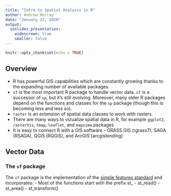 ```yaml
---
title: "Intro to Spatial Analysis in R"
author: Andrew Murray
date: "January 23, 2020"
output:
  ioslides_presentation:
    widescreen: true
    smaller: false
---
```


```r
knitr::opts_chunk$set(echo = TRUE)
```

## Overview

- R has powerful GIS capabilities which are constantly growing thanks to the expanding number of available packages.
- ```sf``` is the most important R package to handle vector data. ```sf``` is a successor of ```sp```, but it's still evolving. Moreover, many older R packages depend on the functions and classes for the ```sp``` package (though this is becoming less and less so).
- ```raster``` is an extension of spatial data classes to work with rasters.
- There are many ways to vizualize spatial data in R, for example ```ggplot2```, ```rasterVis```, ```tmap```, ```leaflet```, and ```mapview``` packages
- It is easy to connect R with a GIS software - GRASS GIS (rgrass7), SAGA (RSAGA), QGIS (RQGIS), and ArcGIS (arcgisbinding)

## Vector Data
### The ```sf``` package

The ```sf``` package is the implementation of the [simple features standard](https://r-spatial.github.io/sf/articles/sf1.html) and incorporates:
- Most of the functions start with the prefix st_
  - st_read()
  - st_area()
  - st_transform()
